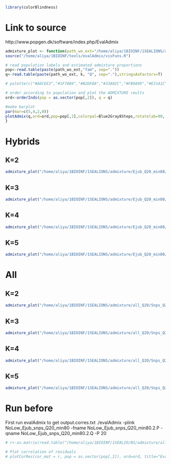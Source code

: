 ```r
library(colorBlindness)
```

# Link to source
http://www.popgen.dk/software/index.php/EvalAdmix

```r
admixture_plot <- function(path_wo_ext="/home/aliya/1BIOINF/1SEALIONS/admixture/Ejub_Q20_min80/NoLow_Ejub_snps_Q20_min80", k=2, padj=0.05, font_size=1){
source("/home/aliya/1BIOINF/tools/evalAdmix/visFuns.R")

# read population labels and estimated admixture proportions
pop<-read.table(paste(path_wo_ext,"fam", sep="."))
q<-read.table(paste(path_wo_ext, k, "Q", sep="."),stringsAsFactors=T)

# palette(c("#A6CEE3","#1F78B4","#B2DF8A","#33A02C","#FB9A99","#E31A1C","#FDBF6F","#FF7F00","#CAB2D6","#6A3D9A","#FFFF99","#B15928","#1B9E77","#999999"))

# order according to population and plot the ADMIXTURE reults
ord<-orderInds(pop = as.vector(pop[,2]), q = q)

#make barplot
par(mar=c(5,4,2,0))
plotAdmix(q,ord=ord,pop=pop[,2],colorpal=Blue2Gray8Steps,rotatelab=90, padj=padj, cex.lab=font_size)
}
```

# Hybrids
## K=2
```r
admixture_plot("/home/aliya/1BIOINF/1SEALIONS/admixture/Ejub_Q20_min80/NoLow_Ejub_snps_Q20_min80", k=2)
```

## K=3
```r
admixture_plot("/home/aliya/1BIOINF/1SEALIONS/admixture/Ejub_Q20_min80/NoLow_Ejub_snps_Q20_min80", k=3)
```

## K=4
```r
admixture_plot("/home/aliya/1BIOINF/1SEALIONS/admixture/Ejub_Q20_min80/NoLow_Ejub_snps_Q20_min80", k=4)
```

## K=5
```r
admixture_plot("/home/aliya/1BIOINF/1SEALIONS/admixture/Ejub_Q20_min80/NoLow_Ejub_snps_Q20_min80", k=5)
```

# All
## K=2
```r
admixture_plot("/home/aliya/1BIOINF/1SEALIONS/admixture/all_Q20/Snps_Q20_NoMO40_noX", k=2, padj=015, font_size=0.7)
```


## K=3
```r
admixture_plot("/home/aliya/1BIOINF/1SEALIONS/admixture/all_Q20/Snps_Q20_NoMO40_noX", k=3, padj=015, font_size=0.7)
```


## K=4
```r
admixture_plot("/home/aliya/1BIOINF/1SEALIONS/admixture/all_Q20/Snps_Q20_NoMO40_noX", k=4, padj=0.015, font_size=0.65)
```


## K=5
```r
admixture_plot("/home/aliya/1BIOINF/1SEALIONS/admixture/all_Q20/Snps_Q20_NoMO40_noX", k=5, padj=0.015, font_size=0.7)
```

# Run before
First run evalAdmix to get output.corres.txt
./evalAdmix -plink NoLow_Ejub_snps_Q20_min80 -fname NoLow_Ejub_snps_Q20_min80.2.P -qname NoLow_Ejub_snps_Q20_min80.2.Q -P 20


```r

# r<-as.matrix(read.table("/home/aliya/1BIOINF/1SEALIO/NS/admixture/all_Q20/output.corres.txt"))

# Plot correlation of residuals
# plotCorRes(cor_mat = r, pop = as.vector(pop[,2]), ord=ord, title="Evaluation of 1000G admixture proportions with K=2", max_z=0.1, min_z=-0.1)
```